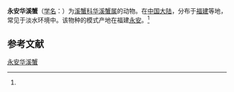 {{Speciesbox
| name = 永安华溪蟹
| status = 
| status_system = 
| image = 
| genus = Sinopotamon
| species = yonganense
| authority = (Dai, 1999)<ref name='id12199'>{{cite web| url =http://www.bioinfo.cn/db05/BjdwSpecies.php?action=view&id=12199| title =永安华溪蟹| work =《中国动物物种编目数据库》| publisher =中国科学院微生物研究所| author =中国科学院动物研究所| accessdate =2009-04-28| deadurl =yes| archiveurl =https://web.archive.org/web/20160305050840/http://www.bioinfo.cn/db05/BjdwSpecies.php?action=view&id=12199| archivedate =2016-03-05}}</ref>
}}

'''永安华溪蟹'''（[[学名|学名]]：{{lang|la|''Sinopotamon yonganense''}}）为[[溪蟹科|溪蟹科]][[华溪蟹属|华溪蟹属]]的动物。在[[中国大陆|中国大陆]]，分布于[[福建|福建]]等地，常见于淡水环境中。该物种的模式产地在福建[[永安市|永安]]。<ref name='id12199'/>

== 参考文献 ==
{{reflist}}

{{Wikispecies|Sinopotamon yonganense}}
{{Taxonbar|from=Q14344707}}

[[Category:华溪蟹属|永安华溪蟹]]


{{螃蟹小作品}}